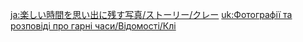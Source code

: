 {{TPRGT Story
|character          = Klee
|date               = 2022-07-27
|zh                 = 
;今天是可莉的生日哦，我们快去为她庆祝吧！
:'''派蒙：'''草莓，奶油，糖果…完成啦！
:'''可莉：'''好耶，是蹦蹦蛋糕！
:'''派蒙：'''我们快去吧大家喊过来吧！
:'''可莉：'''嗯，走喽！
:'''旅行者：'''啊，等等！你们两个，先擦干净…
:'''旅行者：'''……
:'''旅行者：'''手…
|dialogue_review_zh = 好耶，是蹦蹦蛋糕！
|en                 =
;Today is [[Klee]]'s birthday, let's go and celebrate with her!
:'''Paimon:''' Strawberries, butter, sweets... We're done!
:'''Klee:''' Yay, it's a Jumpty Dumpty cake!
:'''Paimon:''' Let's go and get everyone!
:'''Klee:''' Mmm, let's go!
:'''Traveler:''' Ah, wait! You two, wipe off your hands...
:'''Traveler:''' ...
:'''Traveler:''' First...
|dialogue_review_en = Yay, it's a Jumpty Dumpty cake!
}}

<!-- interwikis -->
[[ja:楽しい時間を思い出に残す写真/ストーリー/クレー]]
[[uk:Фотографії та розповіді про гарні часи/Відомості/Клі]]